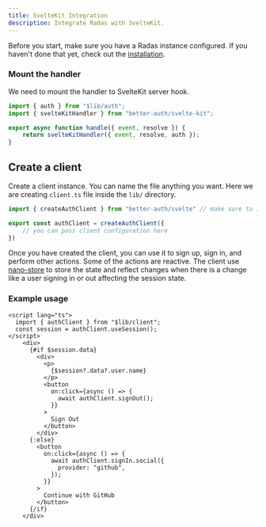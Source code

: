 ```yaml
---
title: SvelteKit Integration
description: Integrate Radas with SvelteKit.
---
```


Before you start, make sure you have a Radas instance configured. If you haven't done that yet, check out the [installation](/docs/installation).

### Mount the handler

We need to mount the handler to SvelteKit server hook.

```ts title="hooks.server.ts"
import { auth } from "$lib/auth";
import { svelteKitHandler } from "better-auth/svelte-kit";

export async function handle({ event, resolve }) {
	return svelteKitHandler({ event, resolve, auth });
}
```

## Create a client

Create a client instance. You can name the file anything you want. Here we are creating `client.ts` file inside the `lib/` directory.

```ts title="auth-client.ts"
import { createAuthClient } from "better-auth/svelte" // make sure to import from better-auth/svelte

export const authClient = createAuthClient({
    // you can pass client configuration here
})
```

Once you have created the client, you can use it to sign up, sign in, and perform other actions.
Some of the actions are reactive. The client use [nano-store](https://github.com/nanostores/nanostores) to store the state and reflect changes when there is a change like a user signing in or out affecting the session state.

### Example usage
```svelte
<script lang="ts">
  import { authClient } from "$lib/client";
  const session = authClient.useSession();
</script>
    <div>
      {#if $session.data}
        <div>
          <p>
            {$session?.data?.user.name}
          </p>
          <button
            on:click={async () => {
              await authClient.signOut();
            }}
          >
            Sign Out
          </button>
        </div>
      {:else}
        <button
          on:click={async () => {
            await authClient.signIn.social({
              provider: "github",
            });
          }}
        >
          Continue with GitHub
        </button>
      {/if}
    </div>
```

